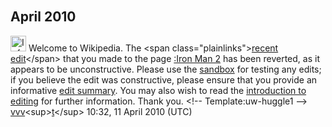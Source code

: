 <article id="26914309" title=User talk:Jamesbond274>
	<talkpage id="26914309" title="User talk:Jamesbond274">

== April 2010 ==

[[Image:Information.png|25px]] Welcome to Wikipedia. The &lt;span class=&quot;plainlinks&quot;&gt;[http://en.wikipedia.org/wiki/Iron_Man_2?diff=355311270 recent edit]&lt;/span&gt; that you made to the page [[:Iron Man 2]] has been reverted, as it appears to be unconstructive. Please use the [[Wikipedia:Sandbox|sandbox]] for testing any edits; if you believe the edit was constructive, please ensure that you provide an informative [[Help:Edit summary|edit summary]]. You may also wish to read the [[Wikipedia:Introduction|introduction to editing]] for further information. Thank you. &lt;!-- Template:uw-huggle1 --&gt; [[User:VasilievVV|vvv]]&lt;sup&gt;[[User talk:VasilievVV|t]]&lt;/sup&gt; 10:32, 11 April 2010 (UTC)
	</talkpage>
</article>